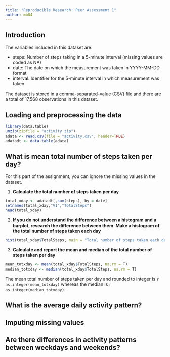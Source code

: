 ```yaml
---
title: "Reproducible Research: Peer Assessment 1"
author: mb84
---
```

## Introduction 

The variables included in this dataset are:

- steps:      Number of steps taking in a 5-minute interval (missing values are coded as NA)
- date:       The date on which the measurement was taken in YYYY-MM-DD format
- interval:   Identifier for the 5-minute interval in which measurement was taken

The dataset is stored in a comma-separated-value (CSV) file and there are a total of 17,568 observations in this dataset.

## Loading and preprocessing the data


```r

library(data.table)
unzip(zipfile = "activity.zip")
adata <- read.csv(file = "activity.csv", header=TRUE)
adatadt <- data.table(adata)

```

## What is mean total number of steps taken per day?

For this part of the assignment, you can ignore the missing values in the dataset.  

1. **Calculate the total number of steps taken per day**

```r

total_xday <- adatadt[,sum(steps), by = date]
setnames(total_xday,"V1","TotalSteps")
head(total_xday)

```


2. **If you do not understand the difference between a histogram and a barplot, research the difference between them. Make a histogram of the total number of steps taken each day**  

```r

hist(total_xday$TotalSteps, main = "Total number of steps taken each day", xlab = "Total steps")

```

3. **Calculate and report the mean and median of the total number of steps taken per day**

```r

mean_totxday <- mean(total_xday$TotalSteps, na.rm = T)
median_totxday <- median(total_xday$TotalSteps, na.rm = T)

```


The mean total number of steps taken per day and rounded to integer is `r as.integer(mean_totxday)` whereas the median is `r as.integer(median_totxday)`.

## What is the average daily activity pattern?



## Imputing missing values



## Are there differences in activity patterns between weekdays and weekends?
